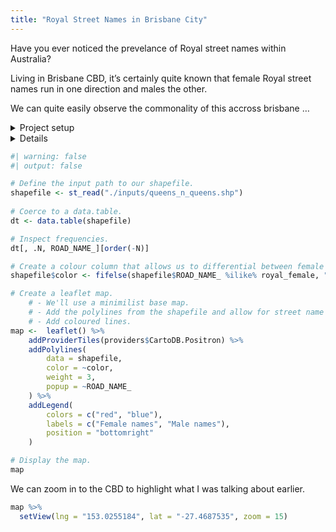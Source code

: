 ```yaml
---
title: "Royal Street Names in Brisbane City"
---
```


Have you ever noticed the prevelance of Royal street names within Australia?

Living in Brisbane CBD, it's certainly quite known that female Royal street names run in one direction and males the other.

We can quite easily observe the commonality of this accross brisbane ...


<details><summary>Project setup</summary>
```r
#| warning: false
#| output: false

# install.packages("sf")
# install.packages("rmapshaper")
# install.packages("leaflet")
# install.packages("rgeos")

# Restore our r environment.
renv::restore(prompt = F)

# Load required packages.
library(sf)             # For reading Shape files.
library(rgeos)          # For reducing Shape files.
library(leaflet)        # Plotting Shape files.
library(data.table)     # For data.tables.

# Define a regex pattern of word-bounded Royal female and males names.
royal_female <- "\\b(Adelaide|Cordelia|countess|Cordeilla|Ann|Queen|Victoria|Mary|Louise|Alexandra|Elizabeth|Alice|Margaret|Charlotte|Augusta|Helena|Maud|Agnes|Helene|Caroline|Olga|Louisa|Diana)\\b"
royal_male <- "\\b(Albert|George|Charles|Edward|earl|Christian|Frederick|Louis|Arthur|William|Henry|Alexander|John|Philip|Douglas|Ernest|Patrick|Friederike|Auguste|Francis|David|Augustus|Antony)\\b"
```
</details>

<details>

```r
if(F){
    # Read the shapefile
    shapefile <- st_read("C:\\temp\\QSC_Extracted_Data\\QSC_Extracted_Data_20240418_144922083000-53700\\Queensland_roads_and_tracks.shp")


    # We're only interested in Brisbane City and of the below road class types.
    shapefile <- shapefile[
        shapefile$LGA_NAME_R == "Brisbane City"
    , ]
    shapefile <- shapefile[shapefile$ROAD_NAME_ %ilike% royal_female | shapefile$ROAD_NAME_ %ilike% royal_male, ]

    dt <- data.table(shapefile)

    View(dt[, .N, ROAD_NAME_][order(-N)])


    remove <- "Saint Helena|Mary Ellen| HOLT |CHRISTIAN COL|M MAC|OUTREACH|E ANNE L|FARRIOR|WILLIAM FAR| LESLIE |TONGE|JOHN FRAN|JOHN FINN|SAINT GEOR|JOHN FISH| GOD |SAINT|BISHOP|JOHN BRI|ISLEY| ULM |ARTHUR GO|SIR DA|GASKIN|SIRETT|JOLLY|COOKMAN|E PAGE"

    shapefile <- shapefile[!shapefile$ROAD_NAME_ %ilike% remove, ]

    dt <- data.table(shapefile)

    View(dt[, .N, ROAD_NAME_][order(-N)])


    st_write(shapefile, "./inputs/queens_n_queens.shp")

    head(shapefile)
    }
```
</details>

```r
#| warning: false
#| output: false

# Define the input path to our shapefile.
shapefile <- st_read("./inputs/queens_n_queens.shp")
 
# Coerce to a data.table.
dt <- data.table(shapefile)

# Inspect frequencies.
dt[, .N, ROAD_NAME_][order(-N)]

# Create a colour column that allows us to differential between female and male.
shapefile$color <- fifelse(shapefile$ROAD_NAME_ %ilike% royal_female, "red", "blue")

# Create a leaflet map.
    # - We'll use a minimilist base map.
    # - Add the polylines from the shapefile and allow for street name popups.
    # - Add coloured lines.
map <-  leaflet() %>%
    addProviderTiles(providers$CartoDB.Positron) %>%
    addPolylines(
        data = shapefile,
        color = ~color,
        weight = 3,
        popup = ~ROAD_NAME_
    ) %>%
    addLegend(
        colors = c("red", "blue"),
        labels = c("Female names", "Male names"),
        position = "bottomright"
    )
```

```r
# Display the map.
map
```

We can zoom in to the CBD to highlight what I was talking about earlier.
```r
map %>%
  setView(lng = "153.0255184", lat = "-27.4687535", zoom = 15)
```
